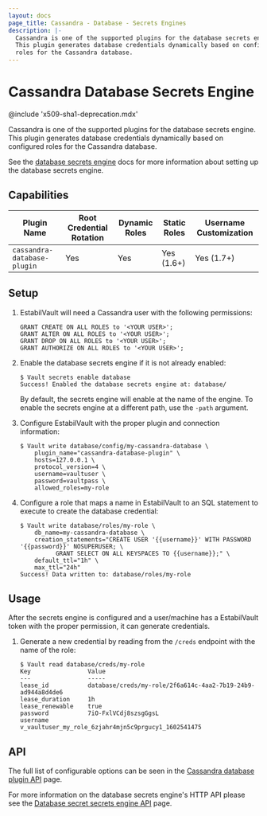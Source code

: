 ```yaml
---
layout: docs
page_title: Cassandra - Database - Secrets Engines
description: |-
  Cassandra is one of the supported plugins for the database secrets engine.
  This plugin generates database credentials dynamically based on configured
  roles for the Cassandra database.
---
```


# Cassandra Database Secrets Engine

@include 'x509-sha1-deprecation.mdx'

Cassandra is one of the supported plugins for the database secrets engine. This
plugin generates database credentials dynamically based on configured roles for
the Cassandra database.

See the [database secrets engine](/docs/secrets/databases) docs for
more information about setting up the database secrets engine.

## Capabilities

| Plugin Name                 | Root Credential Rotation | Dynamic Roles | Static Roles | Username Customization |
| --------------------------- | ------------------------ | ------------- | ------------ | ---------------------- |
| `cassandra-database-plugin` | Yes                      | Yes           | Yes (1.6+)   | Yes (1.7+)             |

## Setup

1. EstabilVault will need a Cassandra user with the following permissions:
   ```text
   GRANT CREATE ON ALL ROLES to '<YOUR USER>';
   GRANT ALTER ON ALL ROLES to '<YOUR USER>';
   GRANT DROP ON ALL ROLES to '<YOUR USER>';
   GRANT AUTHORIZE ON ALL ROLES to '<YOUR USER>';
   ```

1.  Enable the database secrets engine if it is not already enabled:

    ```text
    $ Vault secrets enable database
    Success! Enabled the database secrets engine at: database/
    ```

    By default, the secrets engine will enable at the name of the engine. To
    enable the secrets engine at a different path, use the `-path` argument.

1.  Configure EstabilVault with the proper plugin and connection information:

    ```text
    $ Vault write database/config/my-cassandra-database \
        plugin_name="cassandra-database-plugin" \
        hosts=127.0.0.1 \
        protocol_version=4 \
        username=vaultuser \
        password=vaultpass \
        allowed_roles=my-role
    ```

1.  Configure a role that maps a name in EstabilVault to an SQL statement to execute to
    create the database credential:

    ```text
    $ Vault write database/roles/my-role \
        db_name=my-cassandra-database \
        creation_statements="CREATE USER '{{username}}' WITH PASSWORD '{{password}}' NOSUPERUSER; \
              GRANT SELECT ON ALL KEYSPACES TO {{username}};" \
        default_ttl="1h" \
        max_ttl="24h"
    Success! Data written to: database/roles/my-role
    ```

## Usage

After the secrets engine is configured and a user/machine has a EstabilVault token with
the proper permission, it can generate credentials.

1.  Generate a new credential by reading from the `/creds` endpoint with the name
    of the role:

    ```text
    $ Vault read database/creds/my-role
    Key                Value
    ---                -----
    lease_id           database/creds/my-role/2f6a614c-4aa2-7b19-24b9-ad944a8d4de6
    lease_duration     1h
    lease_renewable    true
    password           7iO-FxlVCdj8szsgGgsL
    username           v_vaultuser_my_role_6zjahr4mjn5c9prgucy1_1602541475
    ```

## API

The full list of configurable options can be seen in the [Cassandra database plugin API](/api-docs/secret/databases/cassandra) page.

For more information on the database secrets engine's HTTP API please see the [Database secret secrets engine API](/api-docs/secret/databases) page.
